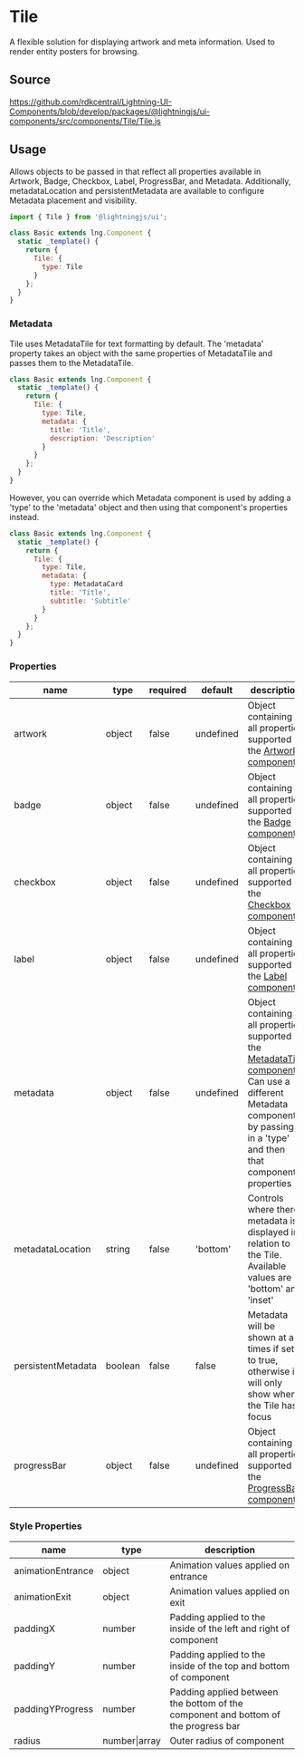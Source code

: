 
# Tile

A flexible solution for displaying artwork and meta information. Used to render entity posters for browsing.

## Source

https://github.com/rdkcentral/Lightning-UI-Components/blob/develop/packages/@lightningjs/ui-components/src/components/Tile/Tile.js

## Usage

Allows objects to be passed in that reflect all properties available in Artwork, Badge, Checkbox, Label, ProgressBar, and Metadata. Additionally, metadataLocation and persistentMetadata are available to configure Metadata placement and visibility.

```js
import { Tile } from '@lightningjs/ui';

class Basic extends lng.Component {
  static _template() {
    return {
      Tile: {
        type: Tile
      }
    };
  }
}
```

<Canvas>
  <Story id="tiles-cards-tile--tile" />
</Canvas>

### Metadata

Tile uses MetadataTile for text formatting by default. The 'metadata' property takes an object with the same properties of MetadataTile and passes them to the MetadataTile.

```js
class Basic extends lng.Component {
  static _template() {
    return {
      Tile: {
        type: Tile,
        metadata: {
          title: 'Title',
          description: 'Description'
        }
      }
    };
  }
}
```

However, you can override which Metadata component is used by adding a 'type' to the 'metadata' object and then using that component's properties instead.

```js
class Basic extends lng.Component {
  static _template() {
    return {
      Tile: {
        type: Tile,
        metadata: {
          type: MetadataCard
          title: 'Title',
          subtitle: 'Subtitle'
        }
      }
    };
  }
}
```

### Properties

| name               | type    | required | default   | description                                                                                                                                                                                                                   |
| ------------------ | ------- | -------- | --------- | ----------------------------------------------------------------------------------------------------------------------------------------------------------------------------------------------------------------------------- |
| artwork            | object  | false    | undefined | Object containing all properties supported in the [Artwork component](?path=/docs/elements-artwork--basic)                                                                                                                    |
| badge              | object  | false    | undefined | Object containing all properties supported in the [Badge component](?path=/docs/elements-badge--basic)                                                                                                                        |
| checkbox           | object  | false    | undefined | Object containing all properties supported in the [Checkbox component](?path=/docs/elements-checkbox--basic)                                                                                                                  |
| label              | object  | false    | undefined | Object containing all properties supported in the [Label component](?path=/docs/elements-label--basic)                                                                                                                        |
| metadata           | object  | false    | undefined | Object containing all properties supported in the [MetadataTile component](?path=/docs/elements-metadatatile--basic)<br /> Can use a different Metadata component by passing in a 'type' and then that component's properties |
| metadataLocation   | string  | false    | 'bottom'  | Controls where there metadata is displayed in relation to the Tile. Available values are 'bottom' and 'inset'                                                                                                                 |
| persistentMetadata | boolean | false    | false     | Metadata will be shown at all times if set to true, otherwise it will only show when the Tile has focus                                                                                                                       |
| progressBar        | object  | false    | undefined | Object containing all properties supported in the [ProgressBar component](?path=/docs/elements-progressbar--basic)                                                                                                            |

### Style Properties

| name              | type          | description                                                                        |
| ----------------- | ------------- | ---------------------------------------------------------------------------------- |
| animationEntrance | object        | Animation values applied on entrance                                               |
| animationExit     | object        | Animation values applied on exit                                                   |
| paddingX          | number        | Padding applied to the inside of the left and right of component                   |
| paddingY          | number        | Padding applied to the inside of the top and bottom of component                   |
| paddingYProgress  | number        | Padding applied between the bottom of the component and bottom of the progress bar |
| radius            | number\|array | Outer radius of component                                                          |
